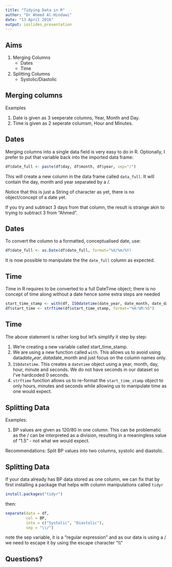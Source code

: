 ```yaml
---
title: "Tidying Data in R"
author: "Dr Ahmed Al-Hindawi"
date: "13 April 2016"
output: ioslides_presentation
---
```


## Aims

1. Merging Columns
     - Dates
     - Time
2. Splitting Columns
     - Systolic/Diastolic
  
## Merging columns

Examples

1. Date is given as 3 seeperate columns, Year, Month and Day.
2. Time is given as 2 seperate columsm, Hour and Minutes.

## Dates
Merging columns into a single data field is very easy to do in R. Optionally, I prefer to put that variable back into the imported data frame:

```r
df$date_full <- paste(df$day, df$month, df$year, sep="/")
```

This will create a new column in the data frame called `data_full`. It will contain the day, month and year separated by a /.

Notice that this is just a String of character as yet, there is no object/concept of a date yet. 

If you try and subtract 3 days from that column, the result is strange akin to trying to subtract 3 from "Ahmed".

## Dates
To convert the column to a formatted, conceptualised date, use:
```r
df$date_full <- as.Date(df$date_full, format="%d/%m/%Y)
```

It is now possible to manipulate the the `date_full` column as expected.

## Time

Time in R requires to be converted to a full DateTime object; there is no concept of time along without a date hence some extra steps are needed

```r
start_time_stamp <- with(df, ISOdatetime(date_year, date_month, date_day, start_hour, start_minute, "00"))
df$start_time <- strftime(df$start_time_stamp, format="%H:%M:%S")
```

## Time
The above statement is rather long but let's simplify it step by step:

1. We're creating a new variable called start_time_stamp.
2. We are using a new function called `with`. This allows us to avoid using data$date_year, data$date_month and just focus on the column names only.
3. `ISOdatetime`. This creates a `datetime` object using a year, month, day, hour, minute and seconds. We do not have seconds in our dataset so I've hardcoded 0 seconds.
4. `strftime` function allows us to re-format the `start_time_stamp` object to only hours, minutes and seconds while allowing us to manipulate time as one would expect.

## Splitting Data

Examples:

1. BP values are given as 120/80 in one column. This can be problematic as the / can be interpreted as a division, resulting in a meaningless value of "1.5" - not what we would expect.

Recommendations:
Split BP values into two columns, systolic and diastolic.

## Splitting Data
If your data already has BP data stored as one column, we can fix that by first installing a package that helps with column manipulations called `tidyr`

```r
install.packages("tidyr")
```

then:
```r
separate(data = df, 
         col = BP, 
         into = c("Systolic", "Diastolic"),
         sep = "\\/")
```
note the sep variable, it is a "regular expression" and as our data is using a / we need to escape it by using the escape character "\\\\"

## Questions?